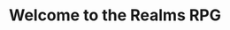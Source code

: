 ---
title: Welcome to the Realms RPG
description: Get started building your docs site with Starlight.
template: splash
hero:
  tagline: This is a living ruleset for the Realms game. It also acts as a setting wiki and contains live game updates.
  # image:
  #   file: ../../assets/RealmsMap.png
  actions:
    - text: Introduction
      link: /introduction
      icon: right-arrow
      variant: primary
    - text: Read the Rules
      link: /rules/overview
      icon: document
---